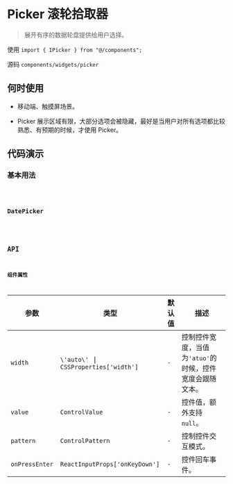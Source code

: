 # Picker 滚轮拾取器

> 展开有序的数据轮盘提供给用户选择。

使用 `import { IPicker } from "@/components";`

源码 `components/widgets/picker`

## 何时使用

* 移动端、触摸屏场景。

* Picker 展示区域有限，大部分选项会被隐藏，最好是当用户对所有选项都比较熟悉、有预期的时候，才使用 Picker。

## 代码演示

### 基本用法

<code src='./demos/basic' />

### DatePicker

<code src='./demos/date.picker' />

## API

### 组件属性

| 参数 | 类型 | 默认值 | 描述 |
| ---------------- | -------------------------------------- | ------------ | ------------ |
| `width`          | `\'auto\'` \| `CSSProperties['width']` | `-`          | 控制控件宽度，当值为`'atuo'`的时候，控件宽度会跟随文本。|
| `value`          | `ControlValue`                         | `-`          | 控件值，额外支持`null`。|
| `pattern`        | `ControlPattern`                       | `-`          | 控制控件交互模式。|
| `onPressEnter`   | `ReactInputProps['onKeyDown']`         | `-`          | 控件回车事件。|
